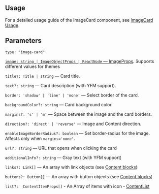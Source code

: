 

<Meta of={ImageCardStories} />
<StoryTemplate>

## Usage

For a detailed usage guide of the ImageCard component, see [ImageCard Usage](https://github.com/gravity-ui/page-constructor/blob/main/memory-bank/usage/imageCard.md).

## Parameters

`type: "image-card"`

[`image: string | ImageObjectProps | ReactNode` — ImageProps](?path=/docs/documentation-types--docs#imageobjectprops---image-property). Supports different values for themes

`title?: Title | string` — Card title.

`text?: string` — Card description (with YFM support).

`border: 'shadow' | 'line' | 'none'` — Select border of the card.

`backgroundColor?: string` — Card background color.

`margins?: 's' | 'm'` — Space between the image and the card borders.

`direction?: 'direct' | 'reverse'` — Image and Content direction.

`enableImageBorderRadius?: boolean` — Set border-radius for the image. Affects only when `margins='none'`.

`url?: string` — URL that opens when clicking the card

`additionalInfo?: string` — Gray text (with YFM support)

`links?: Link[]` — An array with link objects (see [Content blocks](?path=/docs/documentation-types--docs))

`buttons?: Button[]` — An array with button objects (see [Content blocks](?path=/docs/documentation-types--docs))

`list?:  ContentItemProps[]` - An Array of items with icon - [ContentList](?path=/docs/components-contentlist--docs)

</StoryTemplate>
